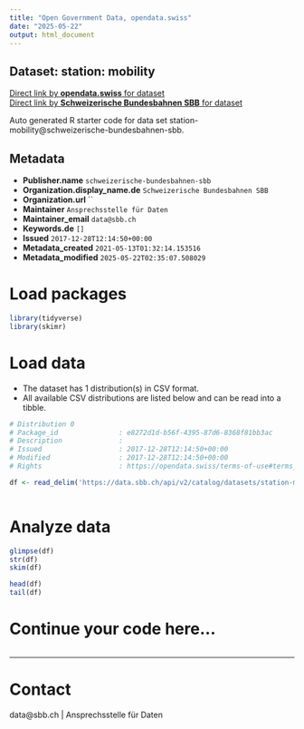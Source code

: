 ```yaml
---
title: "Open Government Data, opendata.swiss"
date: "2025-05-22"
output: html_document
---
```


## Dataset: station: mobility



[Direct link by **opendata.swiss** for dataset](https://opendata.swiss/de/dataset/station-mobility1)<br>
[Direct link by **Schweizerische Bundesbahnen SBB** for dataset](https://data.sbb.ch/explore/dataset/station-mobility/)

Auto generated R starter code for data set station-mobility@schweizerische-bundesbahnen-sbb.

## Metadata

- **Publisher.name** `schweizerische-bundesbahnen-sbb`
- **Organization.display_name.de** `Schweizerische Bundesbahnen SBB`
- **Organization.url** ``
- **Maintainer** `Ansprechsstelle für Daten`
- **Maintainer_email** `data@sbb.ch`
- **Keywords.de** `[]`
- **Issued** `2017-12-28T12:14:50+00:00`
- **Metadata_created** `2021-05-13T01:32:14.153516`
- **Metadata_modified** `2025-05-22T02:35:07.508029`


# Load packages

```r

library(tidyverse)
library(skimr)

```

# Load data

-   The dataset has 1 distribution(s) in CSV format.
-   All available CSV distributions are listed below and can be read into a tibble.

```r

# Distribution 0
# Package_id               : e8272d1d-b56f-4395-87d6-8368f81bb3ac
# Description              : 
# Issued                   : 2017-12-28T12:14:50+00:00
# Modified                 : 2017-12-28T12:14:50+00:00
# Rights                   : https://opendata.swiss/terms-of-use#terms_by

df <- read_delim('https://data.sbb.ch/api/v2/catalog/datasets/station-mobility/exports/csv?use_labels=true')



```

# Analyze data

```r

glimpse(df)
str(df)
skim(df)

head(df)
tail(df)

```

# Continue your code here...

```r

```

------------------------------------------------------------------------

# Contact

data@sbb.ch | Ansprechsstelle für Daten

